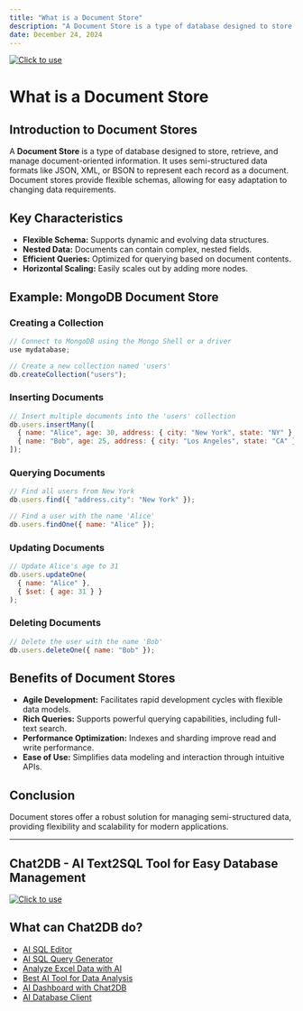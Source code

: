 ```yaml
---
title: "What is a Document Store"
description: "A Document Store is a type of database designed to store, retrieve, and manage document-oriented information. It uses semi-structured data formats like JSON, XML, or BSON to represent each record as a document."
date: December 24, 2024
---
```

[![Click to use](/image/blog/bg/chat2db1.png)](https://app.chat2db.ai/)
# What is a Document Store

## Introduction to Document Stores

A **Document Store** is a type of database designed to store, retrieve, and manage document-oriented information. It uses semi-structured data formats like JSON, XML, or BSON to represent each record as a document. Document stores provide flexible schemas, allowing for easy adaptation to changing data requirements.

## Key Characteristics

- **Flexible Schema:** Supports dynamic and evolving data structures.
- **Nested Data:** Documents can contain complex, nested fields.
- **Efficient Queries:** Optimized for querying based on document contents.
- **Horizontal Scaling:** Easily scales out by adding more nodes.

## Example: MongoDB Document Store

### Creating a Collection

```javascript
// Connect to MongoDB using the Mongo Shell or a driver
use mydatabase;

// Create a new collection named 'users'
db.createCollection("users");
```

### Inserting Documents

```javascript
// Insert multiple documents into the 'users' collection
db.users.insertMany([
  { name: "Alice", age: 30, address: { city: "New York", state: "NY" } },
  { name: "Bob", age: 25, address: { city: "Los Angeles", state: "CA" } }
]);
```

### Querying Documents

```javascript
// Find all users from New York
db.users.find({ "address.city": "New York" });

// Find a user with the name 'Alice'
db.users.findOne({ name: "Alice" });
```

### Updating Documents

```javascript
// Update Alice's age to 31
db.users.updateOne(
  { name: "Alice" },
  { $set: { age: 31 } }
);
```

### Deleting Documents

```javascript
// Delete the user with the name 'Bob'
db.users.deleteOne({ name: "Bob" });
```

## Benefits of Document Stores

- **Agile Development:** Facilitates rapid development cycles with flexible data models.
- **Rich Queries:** Supports powerful querying capabilities, including full-text search.
- **Performance Optimization:** Indexes and sharding improve read and write performance.
- **Ease of Use:** Simplifies data modeling and interaction through intuitive APIs.

## Conclusion

Document stores offer a robust solution for managing semi-structured data, providing flexibility and scalability for modern applications.

---

## Chat2DB - AI Text2SQL Tool for Easy Database Management

[![Click to use](/image/blog/chat2db.png)](https://app.chat2db.ai/)

## What can Chat2DB do?

- [AI SQL Editor](https://chat2db.ai/feature/AI%20SQL%20Editor)
- [AI SQL Query Generator](https://chat2db.ai/feature/AI%20SQL%20Query%20Generator)
- [Analyze Excel Data with AI](https://chat2db.ai/feature/Analyze%20Excel%20Data%20with%20AI)
- [Best AI Tool for Data Analysis](https://chat2db.ai/feature/Best%20AI%20Tool%20for%20Data%20Analysis)
- [AI Dashboard with Chat2DB](https://chat2db.ai/feature/AI%20Dashboard%20with%20Chat2DB)
- [AI Database Client](https://chat2db.ai/feature/AI%20Database%20Client)

